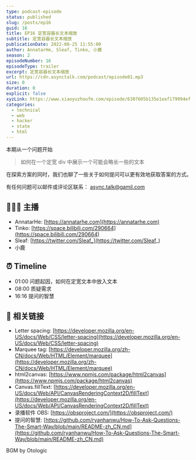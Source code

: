 ```yaml
---
type: podcast-episode
status: published
slug: /posts/ep16
guid: 16
title: EP16 定宽容器长文本缩放
subtitle: 定宽容器长文本缩放
publicationDate: 2022-08-25 11:55:00
author: AnnatarHe, Sleaf, Tinko, 小鹿
season: 2
episodeNumber: 16
episodeType: trailer
excerpt: 定宽容器长文本缩放
url: https://cdn.asynctalk.com/podcast/episode01.mp3
size: 0
duration: 0
explicit: false
xyzLink: https://www.xiaoyuzhoufm.com/episode/6307605b135e1eaf179994ef
categories:
  - technical
  - web
  - hacker
  - state
  - html
---
```


本期从一个问题开始

> 如何在一个定宽 div 中展示一个可能会略长一些的文本

在探索方案的同时，我们也聊了一些关于如何提问可以更有效地获取答案的方式。

有任何问题可以邮件或评论区联系： async.talk@gamil.com

## 👨‍👨‍👦 主播

- AnnatarHe: [https://annatarhe.com](https://annatarhe.com)
- Tinko: [https://space.bilibili.com/290664](https://space.bilibili.com/290664)
- Sleaf: [https://twitter.com/Sleaf_](https://twitter.com/Sleaf_)
- 小鹿

## ⏰ Timeline

- 01:00 问题起因，如何在定宽文本中放入文本
- 08:00 质疑需求
- 16:16 提问的智慧

## 🔗 相关链接

- Letter spacing: [https://developer.mozilla.org/en-US/docs/Web/CSS/letter-spacing](https://developer.mozilla.org/en-US/docs/Web/CSS/letter-spacing)
- Marquee tag: [https://developer.mozilla.org/zh-CN/docs/Web/HTML/Element/marquee](https://developer.mozilla.org/zh-CN/docs/Web/HTML/Element/marquee)
- html2canvas: [https://www.npmjs.com/package/html2canvas](https://www.npmjs.com/package/html2canvas)
- Canvas.fillText: [https://developer.mozilla.org/en-US/docs/Web/API/CanvasRenderingContext2D/fillText](https://developer.mozilla.org/en-US/docs/Web/API/CanvasRenderingContext2D/fillText)
- 录播软件 OBS: [https://obsproject.com/](https://obsproject.com/)
- 提问的智慧: [https://github.com/ryanhanwu/How-To-Ask-Questions-The-Smart-Way/blob/main/README-zh_CN.md](https://github.com/ryanhanwu/How-To-Ask-Questions-The-Smart-Way/blob/main/README-zh_CN.md)

BGM by Otologic
